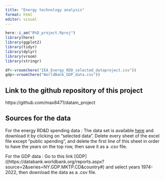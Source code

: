 ```yaml
---
title: "Energy technology analysis"
format: html
editor: visual
---
```

```r
here::i_am("R%D_project.Rproj")
library(here)
library(ggplot2)
library(tidyr)
library(dplyr)
library(vroom)
library(stringr)
```

```r
df<-vroom(here("IEA_Energy_RDD_selected_dataproject.csv"))
gdp<-vroom(here("WorldBank_GDP_data.csv"))

```
## Link to the github repository of this project
https://github.com/max8471/datam_project

## Sources for the data
For the energy RD&D spending data :
The data set is available [here](https://www.iea.org/data-and-statistics/data-product/energy-technology-rd-and-d-budget-database-2#overview) and download it by clicking on "selected data". 
Delete every sheet of the excel file except "public spending", and delete the first line of this sheet in order to have the years on the top row, then save it as a .csv file.

For the GDP data : 
Go to this link [GDP]((https://databank.worldbank.org/reports.aspx?source=2&series=NY.GDP.MKTP.CD&country#) and select years 1974-2022, then download the data as a .csv file.


